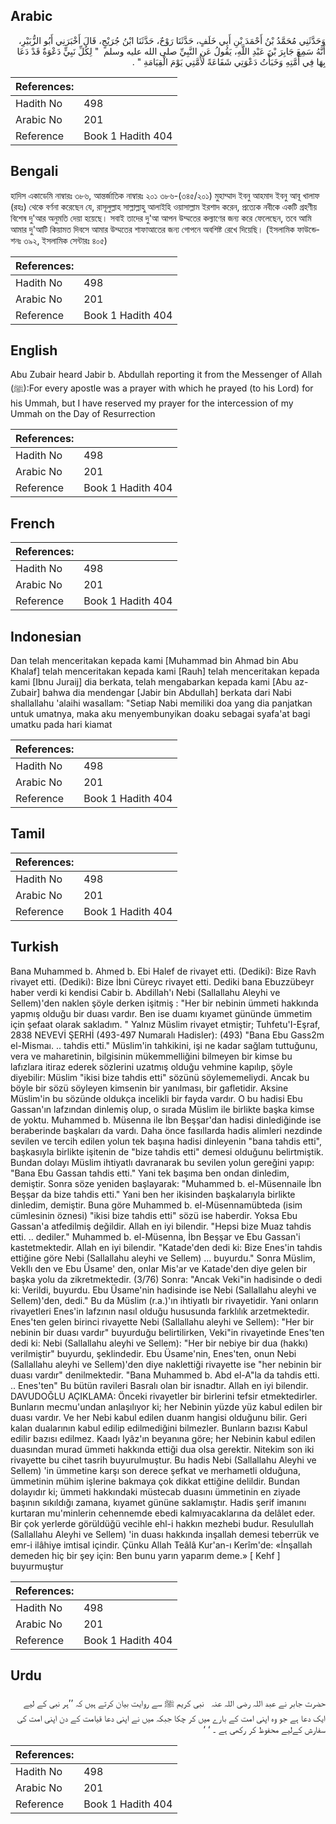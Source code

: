 ## Arabic


<div dir="rtl" lang="ar" style={{fontSize:'larger',backgroundColor:'#f8f9fa',padding:20}}>
وَحَدَّثَنِي مُحَمَّدُ بْنُ أَحْمَدَ بْنِ أَبِي خَلَفٍ، حَدَّثَنَا رَوْحٌ، حَدَّثَنَا ابْنُ جُرَيْجٍ، قَالَ أَخْبَرَنِي أَبُو الزُّبَيْرِ، أَنَّهُ سَمِعَ جَابِرَ بْنَ عَبْدِ اللَّهِ، يَقُولُ عَنِ النَّبِيِّ صلى الله عليه وسلم ‏ "‏ لِكُلِّ نَبِيٍّ دَعْوَةٌ قَدْ دَعَا بِهَا فِي أُمَّتِهِ وَخَبَأْتُ دَعْوَتِي شَفَاعَةً لأُمَّتِي يَوْمَ الْقِيَامَةِ ‏"‏ ‏.‏
</div>
<div style={{backgroundColor:'#f8f9fa',padding:20, marginBottom: 10}}><table> <thead> <tr> <th>References:</th> <th></th> </tr> </thead> <tbody><tr><td>Hadith No</td><td>498</td></tr><tr><td>Arabic No</td><td>201</td></tr><tr><td>Reference</td><td>Book 1 Hadith 404</td></tr></tbody></table></div>

## Bengali


<div dir="ltr" lang="bn" style={{fontSize:'larger',backgroundColor:'#f8f9fa',padding:20}}>
হাদিস একাডেমি নাম্বারঃ ৩৮৬, আন্তর্জাতিক নাম্বারঃ ২০১ ৩৮৬-(৩৪৫/২০১) মুহাম্মাদ ইবনু আহমাদ ইবনু আবূ খালাফ (রহঃ) থেকে বর্ণনা করেছেন যে, রাসূলুল্লাহ সাল্লাল্লাহু আলাইহি ওয়াসাল্লাম ইরশাদ করেন, প্রত্যেক নবীকে একটি গ্রহণীয় বিশেষ দু'আর অনুমতি দেয়া হয়েছে। সবাই তাদের দু'আ আপন উম্মতের কল্যাণের জন্য করে ফেলেছেন, তবে আমি আমার দু'আটি কিয়ামত দিবসে আমার উম্মতের শাফাআতের জন্য গোপনে অবশিষ্ট রেখে দিয়েছি। (ইসলামিক ফাউন্ডেশনঃ ৩৯২, ইসলামিক সেন্টারঃ ৪০৫)
</div>
<div style={{backgroundColor:'#f8f9fa',padding:20, marginBottom: 10}}><table> <thead> <tr> <th>References:</th> <th></th> </tr> </thead> <tbody><tr><td>Hadith No</td><td>498</td></tr><tr><td>Arabic No</td><td>201</td></tr><tr><td>Reference</td><td>Book 1 Hadith 404</td></tr></tbody></table></div>

## English


<div dir="ltr" lang="en" style={{fontSize:'larger',backgroundColor:'#f8f9fa',padding:20}}>
Abu Zubair heard Jabir b. Abdullah reporting it from the Messenger of Allah (ﷺ):For every apostle was a prayer with which he prayed (to his Lord) for his Ummah, but I have reserved my prayer for the intercession of my Ummah on the Day of Resurrection
</div>
<div style={{backgroundColor:'#f8f9fa',padding:20, marginBottom: 10}}><table> <thead> <tr> <th>References:</th> <th></th> </tr> </thead> <tbody><tr><td>Hadith No</td><td>498</td></tr><tr><td>Arabic No</td><td>201</td></tr><tr><td>Reference</td><td>Book 1 Hadith 404</td></tr></tbody></table></div>

## French


<div dir="ltr" lang="fr" style={{fontSize:'larger',backgroundColor:'#f8f9fa',padding:20}}>

</div>
<div style={{backgroundColor:'#f8f9fa',padding:20, marginBottom: 10}}><table> <thead> <tr> <th>References:</th> <th></th> </tr> </thead> <tbody><tr><td>Hadith No</td><td>498</td></tr><tr><td>Arabic No</td><td>201</td></tr><tr><td>Reference</td><td>Book 1 Hadith 404</td></tr></tbody></table></div>

## Indonesian


<div dir="ltr" lang="id" style={{fontSize:'larger',backgroundColor:'#f8f9fa',padding:20}}>
Dan telah menceritakan kepada kami [Muhammad bin Ahmad bin Abu Khalaf] telah menceritakan kepada kami [Rauh] telah menceritakan kepada kami [Ibnu Juraij] dia berkata, telah mengabarkan kepada kami [Abu az-Zubair] bahwa dia mendengar [Jabir bin Abdullah] berkata dari Nabi shallallahu 'alaihi wasallam: "Setiap Nabi memiliki doa yang dia panjatkan untuk umatnya, maka aku menyembunyikan doaku sebagai syafa'at bagi umatku pada hari kiamat
</div>
<div style={{backgroundColor:'#f8f9fa',padding:20, marginBottom: 10}}><table> <thead> <tr> <th>References:</th> <th></th> </tr> </thead> <tbody><tr><td>Hadith No</td><td>498</td></tr><tr><td>Arabic No</td><td>201</td></tr><tr><td>Reference</td><td>Book 1 Hadith 404</td></tr></tbody></table></div>

## Tamil


<div dir="ltr" lang="ta" style={{fontSize:'larger',backgroundColor:'#f8f9fa',padding:20}}>

</div>
<div style={{backgroundColor:'#f8f9fa',padding:20, marginBottom: 10}}><table> <thead> <tr> <th>References:</th> <th></th> </tr> </thead> <tbody><tr><td>Hadith No</td><td>498</td></tr><tr><td>Arabic No</td><td>201</td></tr><tr><td>Reference</td><td>Book 1 Hadith 404</td></tr></tbody></table></div>

## Turkish


<div dir="ltr" lang="tr" style={{fontSize:'larger',backgroundColor:'#f8f9fa',padding:20}}>
Bana Muhammed b. Ahmed b. Ebi Halef de rivayet etti. (Dediki): Bize Ravh rivayet etti. (Dediki): Bize İbni Cüreyc rivayet etti. Dediki bana Ebuzzübeyr haber verdi ki kendisi Cabir b. Abdillah'ı Nebi (Sallallahu Aleyhi ve Sellem)'den naklen şöyle derken işitmiş : "Her bir nebinin ümmeti hakkında yapmış olduğu bir duası vardır. Ben ise duamı kıyamet gününde ümmetim için şefaat olarak sakladım. " Yalnız Müslim rivayet etmiştir; Tuhfetu'I-Eşraf, 2838 NEVEVİ ŞERHİ (493-497 Numaralı Hadisler): (493) "Bana Ebu Gass2m el-Mismaı. .. tahdis etti." Müslim'in tahkikini, işi ne kadar sağlam tuttuğunu, vera ve maharetinin, bilgisinin mükemmelliğini bilmeyen bir kimse bu lafızlara itiraz ederek sözlerini uzatmış olduğu vehmine kapılıp, şöyle diyebilir: Müslim "ikisi bize tahdis etti" sözünü söylememeliydi. Ancak bu böyle bir sözü söyleyen kimsenin bir yanılması, bir gafletidir. Aksine Müslim'in bu sözünde oldukça incelikli bir fayda vardır. O bu hadisi Ebu Gassan'ın lafzından dinlemiş olup, o sırada Müslim ile birlikte başka kimse de yoktu. Muhammed b. Müsenna ile İbn Beşşar'dan hadisi dinlediğinde ise beraberinde başkaları da vardı. Daha önce fasıllarda hadis alimleri nezdinde sevilen ve tercih edilen yolun tek başına hadisi dinleyenin "bana tahdis etti", başkasıyla birlikte işitenin de "bize tahdis etti" demesi olduğunu belirtmiştik. Bundan dolayı Müslim ihtiyatlı davranarak bu sevilen yolun gereğini yapıp: "Bana Ebu Gassan tahdis etti." Yani tek başıma ben ondan dinledim, demiştir. Sonra söze yeniden başlayarak: "Muhammed b. el-Müsennaile İbn Beşşar da bize tahdis etti." Yani ben her ikisinden başkalarıyla birlikte dinledim, demiştir. Buna göre Muhammed b. el-Müsennamübteda (isim cümlesinin öznesi) "ikisi bize tahdis etti" sözü ise haberdir. Yoksa Ebu Gassan'a atfedilmiş değildir. Allah en iyi bilendir. "Hepsi bize Muaz tahdis etti. .. dediler." Muhammed b. el-Müsenna, İbn Beşşar ve Ebu Gassan'i kastetmektedir. Allah en iyi bilendir. "Katade'den dedi ki: Bize Enes'in tahdis ettiğine göre Nebi (Sallallahu aleyhi ve Sellem) ... buyurdu." Sonra Müslim, VekIlı den ve Ebu Üsame' den, onlar Mis'ar ve Katade'den diye gelen bir başka yolu da zikretmektedir. (3/76) Sonra: "Ancak Veki"in hadisinde o dedi ki: Verildi, buyurdu. Ebu Üsame'nin hadisinde ise Nebi (Sallallahu aleyhi ve Sellem)'den, dedi." Bu da Müslim (r.a.)'ın ihtiyatlı bir rivayetidir. Yani onların rivayetleri Enes'in lafzının nasıl olduğu hususunda farklılık arzetmektedir. Enes'ten gelen birinci rivayette Nebi (Sallallahu aleyhi ve Sellem): "Her bir nebinin bir duası vardır" buyurduğu belirtilirken, Veki"in rivayetinde Enes'ten dedi ki: Nebi (Sallallahu aleyhi ve Sellem): "Her bir nebiye bir dua (hakkı) verilmiştir" buyurdu, şeklindedir. Ebu Üsame'nin, Enes'ten, onun Nebi (Sallallahu aleyhi ve Sellem)'den diye naklettiği rivayette ise "her nebinin bir duası vardır" denilmektedir. "Bana Muhammed b. Abd el-A"la da tahdis etti. .. Enes'ten" Bu bütün ravileri Basralı olan bir isnadtır. Allah en iyi bilendir. DAVUDOĞLU AÇIKLAMA: Önceki rivayetler bir birlerini tefsir etmektedirler. Bunların mecmu'undan anlaşılıyor ki; her Nebinin yüzde yüz kabul edilen bir duası vardır. Ve her Nebi kabul edilen duanm hangisi olduğunu bilir. Geri kalan dualarının kabul edilip edilmediğini bilmezler. Bunların bazısı Kabul edilir bazısı edilmez. Kaadı Iyâz'ın beyanına göre; her Nebinin kabul edilen duasından murad ümmeti hakkında ettiği dua olsa gerektir. Nitekim son iki rivayette bu cihet tasrih buyurulmuştur. Bu hadis Nebi (Sallallahu Aleyhi ve Sellem) 'in ümmetine karşı son derece şefkat ve merhametli olduğuna, ümmetinin mühim işlerine bakmaya çok dikkat ettiğine delildir. Bundan dolayıdır ki; ümmeti hakkındaki müstecab duasını ümmetinin en ziyade başının sıkıldığı zamana, kıyamet gününe saklamıştır. Hadis şerif imanını kurtaran mu'minlerin cehennemde ebedi kalmıyacaklarına da delâlet eder. Bir çok yerlerde görüldüğü vecihle ehl-i hakkın mezhebi budur. Resulullah (Sallallahu Aleyhi ve Sellem) 'in duası hakkında inşallah demesi teberrük ve emr-i ilâhiye imtisal içindir. Çünku Allah Teâlâ Kur'an-ı Kerîm'de: «İnşallah demeden hiç bir şey için: Ben bunu yarın yaparım deme.» [ Kehf ] buyurmuştur
</div>
<div style={{backgroundColor:'#f8f9fa',padding:20, marginBottom: 10}}><table> <thead> <tr> <th>References:</th> <th></th> </tr> </thead> <tbody><tr><td>Hadith No</td><td>498</td></tr><tr><td>Arabic No</td><td>201</td></tr><tr><td>Reference</td><td>Book 1 Hadith 404</td></tr></tbody></table></div>

## Urdu


<div dir="rtl" lang="ur" style={{fontSize:'larger',backgroundColor:'#f8f9fa',padding:20}}>
حضرت جابر نے عبد اللہ ‌رضی ‌اللہ ‌عنہ ‌ ‌ نبی کریم ﷺ سے روایت بیان کرتے ہیں کہ ’’ہر نبی کے لیے ایک دعا ہے جو وہ اپنی امت کے بارے میں کر چکا جبکہ میں نے اپنی دعا قیامت کے دن اپنی امت کی سفارش کےلیے محفوظ کر رکھی ہے ۔ ‘ ‘
</div>
<div style={{backgroundColor:'#f8f9fa',padding:20, marginBottom: 10}}><table> <thead> <tr> <th>References:</th> <th></th> </tr> </thead> <tbody><tr><td>Hadith No</td><td>498</td></tr><tr><td>Arabic No</td><td>201</td></tr><tr><td>Reference</td><td>Book 1 Hadith 404</td></tr></tbody></table></div>
